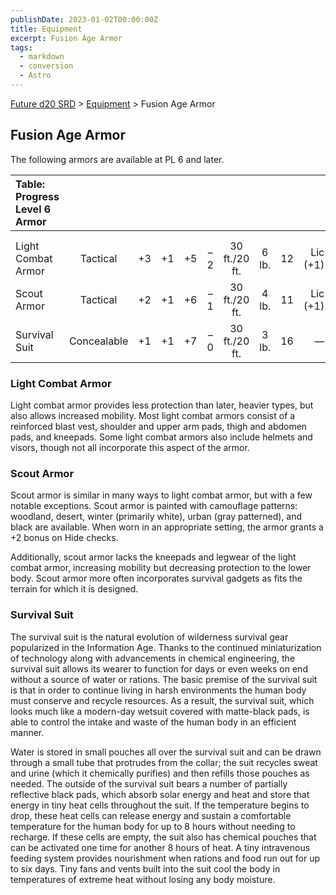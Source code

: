 ```yaml
---
publishDate: 2023-01-02T00:00:00Z
title: Equipment
excerpt: Fusion Age Armor
tags:
  - markdown
  - conversion
  - Astro
---
```






[Future d20 SRD](/#futureD20) > [Equipment](future-d20-srd-equipment-index) > Fusion Age Armor




## Fusion Age Armor


The following armors are available at PL 6 and later.


| Table: Progress Level 6 Armor |  |  |  |  |  |  |  |  |  |
| :------------------------------- | :--: | :--: | :--: | :--: | :--: | :--: | :--: | :--: | --: |
|  |  |  |  |  |  |  |  |  |  |
|  |  |  |  |  |  |  |  |  |  |
| Light Combat Armor | Tactical | +3 | +1 | +5 | –2 | 30 ft./20 ft. | 6 lb. | 12 | Lic (+1) |
| Scout Armor | Tactical | +2 | +1 | +6 | –1 | 30 ft./20 ft. | 4 lb. | 11 | Lic (+1) |
| Survival Suit | Concealable | +1 | +1 | +7 | –0 | 30 ft./20 ft. | 3 lb. | 16 | — |



### Light Combat Armor


Light combat armor provides less protection than later, heavier types, but also allows increased mobility. Most light combat armors consist of a reinforced blast vest, shoulder and upper arm pads, thigh and abdomen pads, and kneepads. Some light combat armors also include helmets and visors, though not all incorporate this aspect of the armor.


### Scout Armor


Scout armor is similar in many ways to light combat armor, but with a few notable exceptions. Scout armor is painted with camouflage patterns: woodland, desert, winter (primarily white), urban (gray patterned), and black are available. When worn in an appropriate setting, the armor grants a +2 bonus on Hide checks.


Additionally, scout armor lacks the kneepads and legwear of the light combat armor, increasing mobility but decreasing protection to the lower body. Scout armor more often incorporates survival gadgets as fits the terrain for which it is designed.


### Survival Suit


The survival suit is the natural evolution of wilderness survival gear popularized in the Information Age. Thanks to the continued miniaturization of technology along with advancements in chemical engineering, the survival suit allows its wearer to function for days or even weeks on end without a source of water or rations. The basic premise of the survival suit is that in order to continue living in harsh environments the human body must conserve and recycle resources. As a result, the survival suit, which looks much like a modern-day wetsuit covered with matte-black pads, is able to control the intake and waste of the human body in an efficient manner.


Water is stored in small pouches all over the survival suit and can be drawn through a small tube that protrudes from the collar; the suit recycles sweat and urine (which it chemically purifies) and then refills those pouches as needed. The outside of the survival suit bears a number of partially reflective black pads, which absorb solar energy and heat and store that energy in tiny heat cells throughout the suit. If the temperature begins to drop, these heat cells can release energy and sustain a comfortable temperature for the human body for up to 8 hours without needing to recharge. If these cells are empty, the suit also has chemical pouches that can be activated one time for another 8 hours of heat. A tiny intravenous feeding system provides nourishment when rations and food run out for up to six days. Tiny fans and vents built into the suit cool the body in temperatures of extreme heat without losing any body moisture.




